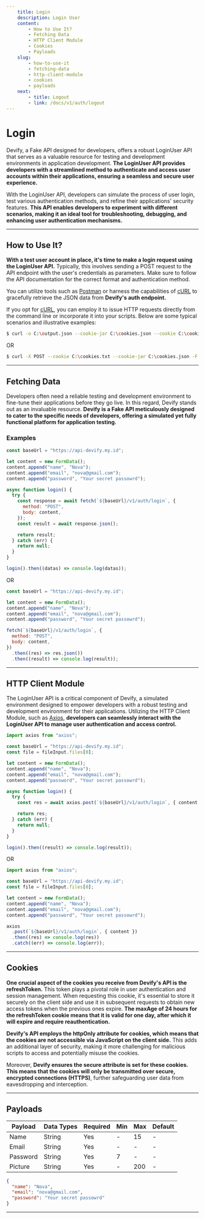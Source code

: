 ```yaml
---
    title: Login
    description: Login User
    content: 
        - How to Use It?
        - Fetching Data
        - HTTP Client Module
        - Cookies
        - Payloads
    slug:
        - how-to-use-it
        - fetching-data
        - http-client-module
        - cookies
        - payloads
    next: 
        - title: Logout
        - link: /docs/v1/auth/logout
---
```


# Login

Devify, a Fake API designed for developers, offers a robust LoginUser API that serves as a valuable resource for testing and development environments in application development. **The LoginUser API provides developers with a streamlined method to authenticate and access user accounts within their applications, ensuring a seamless and secure user experience.**

With the LoginUser API, developers can simulate the process of user login, test various authentication methods, and refine their applications' security features. **This API enables developers to experiment with different scenarios, making it an ideal tool for troubleshooting, debugging, and enhancing user authentication mechanisms.**

---

## How to Use It?

**With a test user account in place, it's time to make a login request using the LoginUser API.** Typically, this involves sending a POST request to the API endpoint with the user's credentials as parameters. Make sure to follow the API documentation for the correct format and authentication method.

You can utilize tools such as [Postman](https://postman.com) or harness the capabilities of [cURL](https://curl.se) to gracefully retrieve the JSON data from **Devify's auth endpoint.**

If you opt for [cURL](https://curl.se), you can employ it to issue HTTP requests directly from the command line or incorporate it into your scripts. Below are some typical scenarios and illustrative examples:

```bash
$ curl -o C:\output.json --cookie-jar C:\cookies.json --cookie C:\cookies.txt -X POST -F "name=Nova" -F "email=nova@gmail.com" -F "password=Your secret passowrd" https://api-devify.my.id/v1/auth/login
```

OR

```bash
$ curl -X POST --cookie C:\cookies.txt --cookie-jar C:\cookies.json -F "name=Nova" -F "email=nova@gmail.com" -F "password=Your secret passowrd" https://api-devify.my.id/v1/auth/login
```

---

## Fetching Data

Developers often need a reliable testing and development environment to fine-tune their applications before they go live. In this regard, Devify stands out as an invaluable resource. **Devify is a Fake API meticulously designed to cater to the specific needs of developers, offering a simulated yet fully functional platform for application testing.**

### Examples

```js
const baseUrl = "https://api-devify.my.id";

let content = new FormData();
content.append("name", "Nova");
content.append("email", "nova@gmail.com");
content.append("password", "Your secret passowrd");

async function login() {
  try {
    const response = await fetch(`${baseUrl}/v1/auth/login`, {
      method: "POST",
      body: content,
    });
    const result = await response.json();

    return result;
  } catch (err) {
    return null;
  }
}

login().then((datas) => console.log(datas));
```

OR

```js
const baseUrl = "https://api-devify.my.id";

let content = new FormData();
content.append("name", "Nova");
content.append("email", "nova@gmail.com");
content.append("password", "Your secret passowrd");

fetch(`${baseUrl}/v1/auth/login`, {
  method: "POST",
  body: content,
})
  .then((res) => res.json())
  .then((result) => console.log(result));
```

---

## HTTP Client Module

The LoginUser API is a critical component of Devify, a simulated environment designed to empower developers with a robust testing and development environment for their applications. Utilizing the HTTP Client Module, such as [Axios](https://axios-http.com), **developers can seamlessly interact with the LoginUser API to manage user authentication and access control.**

```js
import axios from "axios";

const baseUrl = "https://api-devify.my.id";
const file = fileInput.files[0];

let content = new FormData();
content.append("name", "Nova");
content.append("email", "nova@gmail.com");
content.append("password", "Your secret passowrd");

async function login() {
  try {
    const res = await axios.post(`${baseUrl}/v1/auth/login`, { content });

    return res;
  } catch (err) {
    return null;
  }
}

login().then((result) => console.log(result));
```

OR

```js
import axios from "axios";

const baseUrl = "https://api-devify.my.id";
const file = fileInput.files[0];

let content = new FormData();
content.append("name", "Nova");
content.append("email", "nova@gmail.com");
content.append("password", "Your secret passowrd");

axios
  .post(`${baseUrl}/v1/auth/login`, { content })
  .then((res) => console.log(res))
  .catch((err) => console.log(err));
```

---

## Cookies

**One crucial aspect of the cookies you receive from Devify's API is the refreshToken.** This token plays a pivotal role in user authentication and session management. When requesting this cookie, it's essential to store it securely on the client side and use it in subsequent requests to obtain new access tokens when the previous ones expire. **The maxAge of 24 hours for the refreshToken cookie means that it is valid for one day, after which it will expire and require reauthentication.**

**Devify's API employs the httpOnly attribute for cookies, which means that the cookies are not accessible via JavaScript on the client side.** This adds an additional layer of security, making it more challenging for malicious scripts to access and potentially misuse the cookies.

Moreover, **Devify ensures the secure attribute is set for these cookies. This means that the cookies will only be transmitted over secure, encrypted connections (HTTPS)**, further safeguarding user data from eavesdropping and interception.

---

## Payloads

| Payload  | Data Types | Required | Min | Max | Default |
| -------- | ---------- | -------- | --- | --- | ------- |
| Name     | String     | Yes      | -   | 15  | -       |
| Email    | String     | Yes      | -   | -   | -       |
| Password | String     | Yes      | 7   | -   | -       |
| Picture  | String     | Yes      | -   | 200 | -       |

```json
{
  "name": "Nova",
  "email": "nova@gmail.com",
  "password": "Your secret passowrd"
}
```

---
